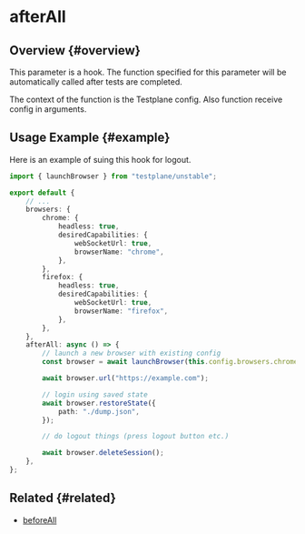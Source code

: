 # afterAll

## Overview {#overview}

This parameter is a hook. The function specified for this parameter will be automatically called after tests are completed.

The context of the function is the Testplane config. Also function receive config in arguments.

## Usage Example {#example}

Here is an example of suing this hook for logout.

```typescript title="testplane.config.ts"
import { launchBrowser } from "testplane/unstable";

export default {
    // ...
    browsers: {
        chrome: {
            headless: true,
            desiredCapabilities: {
                webSocketUrl: true,
                browserName: "chrome",
            },
        },
        firefox: {
            headless: true,
            desiredCapabilities: {
                webSocketUrl: true,
                browserName: "firefox",
            },
        },
    },
    afterAll: async () => {
        // launch a new browser with existing config
        const browser = await launchBrowser(this.config.browsers.chrome);

        await browser.url("https://example.com");

        // login using saved state
        await browser.restoreState({
            path: "./dump.json",
        });

        // do logout things (press logout button etc.)

        await browser.deleteSession();
    },
};
```

## Related {#related}

-   [beforeAll](../before-all)
